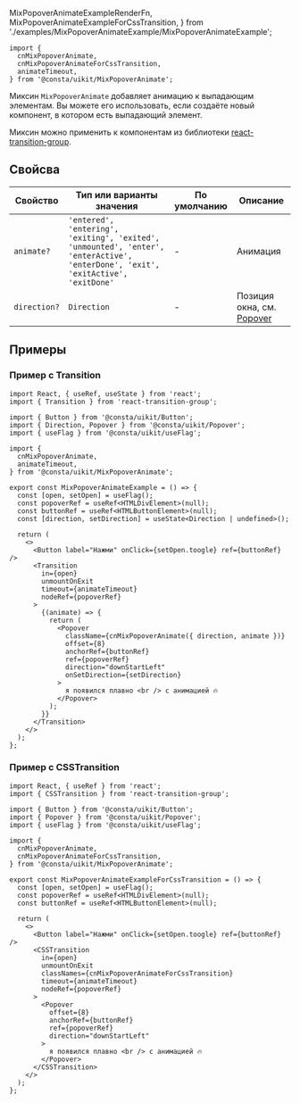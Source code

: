   MixPopoverAnimateExampleRenderFn,
  MixPopoverAnimateExampleForCssTransition,
} from './examples/MixPopoverAnimateExample/MixPopoverAnimateExample';

```tsx
import {
  cnMixPopoverAnimate,
  cnMixPopoverAnimateForCssTransition,
  animateTimeout,
} from '@consta/uikit/MixPopoverAnimate';
```

Миксин `MixPopoverAnimate` добавляет анимацию к выпадающим элементам. Вы можете его использовать, если создаёте новый компонент, в котором есть выпадающий элемент.

Миксин можно применить к компонентам из библиотеки [react-transition-group](http://reactcommunity.org/react-transition-group/).

## Свойсва

| Свойство     | Тип или варианты значения                                                                                                        | По умолчанию | Описание                                                                          |
| ------------ | -------------------------------------------------------------------------------------------------------------------------------- | ------------ | --------------------------------------------------------------------------------- |
| `animate?`   | `'entered', 'entering', 'exiting', 'exited', 'unmounted', 'enter', 'enterActive', 'enterDone', 'exit', 'exitActive', 'exitDone'` | -            | Анимация                                                                          |
| `direction?` | `Direction`                                                                                                                      | -            | Позиция окна, см. [Popover](?path=/docs/components-popover--playground#direction) |

## Примеры

### Пример c Transition

```tsx
import React, { useRef, useState } from 'react';
import { Transition } from 'react-transition-group';

import { Button } from '@consta/uikit/Button';
import { Direction, Popover } from '@consta/uikit/Popover';
import { useFlag } from '@consta/uikit/useFlag';

import {
  cnMixPopoverAnimate,
  animateTimeout,
} from '@consta/uikit/MixPopoverAnimate';

export const MixPopoverAnimateExample = () => {
  const [open, setOpen] = useFlag();
  const popoverRef = useRef<HTMLDivElement>(null);
  const buttonRef = useRef<HTMLButtonElement>(null);
  const [direction, setDirection] = useState<Direction | undefined>();

  return (
    <>
      <Button label="Нажми" onClick={setOpen.toogle} ref={buttonRef} />
      <Transition
        in={open}
        unmountOnExit
        timeout={animateTimeout}
        nodeRef={popoverRef}
      >
        {(animate) => {
          return (
            <Popover
              className={cnMixPopoverAnimate({ direction, animate })}
              offset={8}
              anchorRef={buttonRef}
              ref={popoverRef}
              direction="downStartLeft"
              onSetDirection={setDirection}
            >
              я появился плавно <br /> c анимацией 🔥
            </Popover>
          );
        }}
      </Transition>
    </>
  );
};
```

<MixPopoverAnimateExampleRenderFn />

### Пример c CSSTransition

```tsx
import React, { useRef } from 'react';
import { CSSTransition } from 'react-transition-group';

import { Button } from '@consta/uikit/Button';
import { Popover } from '@consta/uikit/Popover';
import { useFlag } from '@consta/uikit/useFlag';

import {
  cnMixPopoverAnimate,
  cnMixPopoverAnimateForCssTransition,
} from '@consta/uikit/MixPopoverAnimate';

export const MixPopoverAnimateExampleForCssTransition = () => {
  const [open, setOpen] = useFlag();
  const popoverRef = useRef<HTMLDivElement>(null);
  const buttonRef = useRef<HTMLButtonElement>(null);

  return (
    <>
      <Button label="Нажми" onClick={setOpen.toogle} ref={buttonRef} />
      <CSSTransition
        in={open}
        unmountOnExit
        classNames={cnMixPopoverAnimateForCssTransition}
        timeout={animateTimeout}
        nodeRef={popoverRef}
      >
        <Popover
          offset={8}
          anchorRef={buttonRef}
          ref={popoverRef}
          direction="downStartLeft"
        >
          я появился плавно <br /> c анимацией 🔥
        </Popover>
      </CSSTransition>
    </>
  );
};
```

<MixPopoverAnimateExampleForCssTransition />
